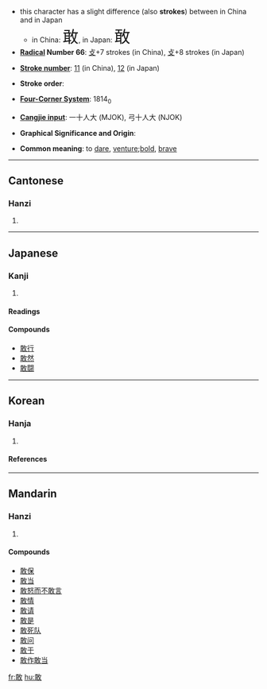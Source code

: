 *this character has a slight difference (also '''strokes''') between in China and in Japan
**in China: <font size="6"><font lang="zh">敢</font></font>, in Japan: <font size="6"><font lang="ja">敢</font></font>
* '''[[Wiktionary:Chinese radical index| Radical]] Number 66''': [[Wiktionary:Chinese radical index 攴|攴]]+7 strokes (in China), [[Wiktionary:Chinese radical index 攴|攴]]+8 strokes (in Japan)

* '''[[Wiktionary:Chinese total strokes index|Stroke number]]''': [[Wiktionary:Chinese total strokes index 11|11]] (in China), [[Wiktionary:Chinese total strokes index 12|12]] (in Japan)

* '''Stroke order''': 

* '''[[Wiktionary:Chinese four corner index|Four-Corner System]]''': 1814<sub>0</sub>

* '''[[Wiktionary:Chinese Cangjie index|Cangjie input]]''': 一十人大 (MJOK), 弓十人大 (NJOK)

* '''Graphical Significance and Origin''': 

* '''Common meaning''': to [[dare]], [[venture]];[[bold]], [[brave]]

----
==Cantonese==
===Hanzi===
{{yue-hanzi|jyut=|y=gam2}}
# {{defn|Cantonese}}

----
==Japanese==
===Kanji===
{{ja-kanji|grade=}}
# {{defn|Japanese}} 
====Readings====
{{ja-readings|on=[[かん]] (kan)|kun=[[あえて]] (aete)}}

====Compounds====
*[[敢行]]
*[[敢然]]
*[[敢闘]]

----
==Korean==
===Hanja===
{{ko-hanja|hangeul=감|eumhun=|rv=gam|mr=kam|y=kam}}
# {{defn|Korean}}
====References====
{{Han ref|kx=0472.260|dkj=13260|dj=0825.130|hdz=21463.090|uh=6562|ud=25954|bh=B4B1|bd=46257}}

----
==Mandarin==
===Hanzi===
{{cmn-hanzi|pin=[[gǎn]] (gan3)|wg=kan<sup>3</sup>}}
# {{defn|Mandarin}}

====Compounds====
*[[敢保]]
*[[敢当]]
*[[敢怒而不敢言]]
*[[敢情]]
*[[敢请]]
*[[敢是]]
*[[敢死队]]
*[[敢问]]
*[[敢于]]
*[[敢作敢当]]

[[fr:敢]]
[[hu:敢]]